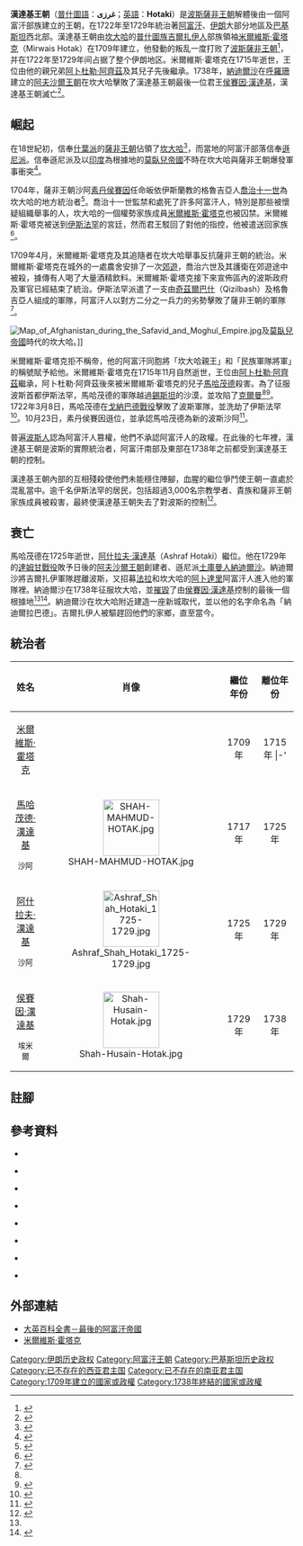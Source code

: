 {{Infobox Former Country
|native_name            = 
|conventional_long_name = 漢達基王朝
|common_name            = 漢達基王朝
|continent              = 亞洲
|region                 = 南亞
|country                = 
|year_start             = 1709年
|year_end               = 1738年
|p1                     = 薩非王朝
|flag_p1                = Safavid Flag.svg
|p2                    = 莫臥兒帝國
|flag_p2                = Fictional flag of the Mughal Empire.svg
|s1                     = 阿夫沙尔王朝
|flag_s1                = 
|date_start             = 
|date_end               = 
|event_start            = 
|event_end              = 
|image_flag             = 
|flag                   = 
|image_coat             = 
|image_map              = Map of The Hotakids.png
|image_map_caption      = 漢達基王朝極盛疆域（1722年－1729年）
|national_motto         = 
|national_anthem        = 
|capital                = [[坎大哈|坎大哈]]<br>[[伊斯法罕|伊斯法罕]]
|common_languages       = [[普什圖語|普什圖語]]<br>[[波斯語|波斯語]] 
|government_type        = [[君主制|君主制]]
|title_leader           = [[沙阿|沙阿]]
|stat_year1             = 
|stat_pop1              = 
|stat_area4             = 
|population_density3    = 
|state religion         = [[遜尼派|遜尼派]]
|currency               =
|today                  = {{flag|Afghanistan|Taliban}}<br>{{flag|Iran}}<br>{{flag|Pakistan}}
}}
{{阿富汗历史}}
'''漢達基王朝'''（[[普什圖語|普什圖語]]：'''غرزی'''；[[英語|英語]]：'''Hotaki'''）是[[波斯|波斯]][[薩非王朝|薩非王朝]]解體後由一個阿富汗部族建立的王朝，在1722年至1729年統治著[[阿富汗|阿富汗]]、[[伊朗|伊朗]]大部分地區及[[巴基斯坦|巴基斯坦]]西北部。漢達基王朝由[[坎大哈省|坎大哈]]的[[普什圖族|普什圖族]][[吉爾扎伊人|吉爾扎伊人]]部族領袖[[米爾維斯·霍塔克|米爾維斯·霍塔克]]（Mirwais Hotak）在1709年建立，他發動的叛乱一度打败了[[波斯|波斯]][[薩非王朝|薩非王朝]]<ref>{{harvnb|Malleson|1878|p=227}}</ref>，并在1722年至1729年间占据了整个伊朗地区。米爾維斯·霍塔克在1715年逝世，王位由他的親兄弟[[阿卜杜勒·阿齊茲·霍塔克|阿卜杜勒·阿齊茲]]及其兒子先後繼承。1738年，[[納迪爾沙|納迪爾沙]]在[[大呼羅珊|呼羅珊]]建立的[[阿夫沙尔王朝|阿夫沙爾王朝]]在坎大哈擊敗了漢達基王朝最後一位君王[[侯賽因·漢達基|侯賽因·漢達基]]，漢達基王朝滅亡<ref>{{harvnb|Magnus|Naby|1998|p=29}}</ref>。

== 崛起 ==

在18世紀初，信奉[[什葉派|什葉派]]的[[薩非王朝|薩非王朝]]佔領了[[坎大哈省|坎大哈]]<ref>{{harvnb|Stokes|2009|p=248}}</ref>，而當地的阿富汗部落信奉[[遜尼派|遜尼派]]。信奉遜尼派及以[[印度|印度]]為根據地的[[莫臥兒帝國|莫臥兒帝國]]不時在坎大哈與薩非王朝爆發軍事衝突<ref>{{harvnb|Romano|2003|p=28}}</ref>。

1704年，薩非王朝沙阿[[侯賽因_(波斯)|素丹侯賽因]]任命皈依伊斯蘭教的格魯吉亞人[[喬治十一世|喬治十一世]]為坎大哈的地方統治者<ref>{{harvnb|Avery|Hambly|Melville|1991|p=11}}</ref>。喬治十一世監禁和處死了許多阿富汗人，特別是那些被懷疑組織舉事的人，坎大哈的一個權勢家族成員[[米爾維斯·霍塔克|米爾維斯·霍塔克]]也被囚禁。米爾維斯·霍塔克被送到[[伊斯法罕|伊斯法罕]]的宮廷，然而君王駁回了對他的指控，他被遣送回家族<ref name="Otfinoski(2004)8">{{harvnb|Otfinoski|2004|p=8}}</ref>。

1709年4月，米爾維斯·霍塔克及其追隨者在坎大哈舉事反抗薩非王朝的統治。米爾維斯·霍塔克在城外的一處農舍安排了一次[[郊遊|郊遊]]，喬治六世及其護衛在郊遊途中被殺，據傳有人喝了大量酒精飲料。米爾維斯·霍塔克接下來宣佈區內的波斯政府及軍官已經結束了統治。伊斯法罕派遣了一支由[[奇茲爾巴什|奇茲爾巴什]]（Qizilbash）及格魯吉亞人組成的軍隊，阿富汗人以對方二分之一兵力的劣勢擊敗了薩非王朝的軍隊<ref name="Browne">{{cite web | url=http://persian.packhum.org/persian/main?url=pf%3Ffile%3D90001014%26ct%3D29 | title=AN OUTLINE OF THE HISTORY OF PERSIA DURING THE LAST TWO CENTURIES (A.D. 1722-1922) | publisher=persian.packhum.org | accessdate=2011-10-16 | author=Edward Granville Browne | pages=29 | language=en | archive-url=https://web.archive.org/web/20130726142425/http://persian.packhum.org/persian/main?url=pf%3Ffile%3D90001014%26ct%3D29 | archive-date=2013-07-26 | dead-url=yes }}</ref>。

{{Cquote|在多次敷衍的鎮壓失敗後，薩非王朝派遣喬治六世的甥姪[[卡爾特里的凱科斯羅|凱科斯羅]]率30,000人鎮壓叛亂。在薩非王朝旗開得勝之後，阿富汗人決定有條件投降，但凱科斯羅不妥協的態度激使了他們鋌而走險，令到波斯軍隊大敗（只有約700人僅以身免），凱科斯羅陣亡。在兩年後的1713年，魯斯塔姆汗率領的另一支波斯軍隊也被叛軍擊敗，叛軍因此得以控制[[坎大哈省|坎大哈地區]]<ref name="Browne"/>。|[[愛德華·格蘭維爾·布朗|愛德華·格蘭維爾·布朗]]|1924年}}

[[File:Map_of_Afghanistan_during_the_Safavid_and_Moghul_Empire.jpg|thumb]]及[[莫臥兒帝國|莫臥兒帝國]]時代的坎大哈。]]

米爾維斯·霍塔克拒不稱帝，他的阿富汗同胞將「坎大哈親王」和「民族軍隊將軍」的稱號賦予給他。米爾維斯·霍塔克在1715年11月自然逝世，王位由[[阿卜杜勒·阿齊茲·霍塔克|阿卜杜勒·阿齊茲]]繼承，阿卜杜勒·阿齊茲後來被米爾維斯·霍塔克的兒子[[馬哈茂德·霍塔克|馬哈茂德]]殺害。為了征服波斯首都伊斯法罕，馬哈茂德的軍隊越過[[錫斯坦|錫斯坦]]的沙漠，並攻陷了[[克爾曼|克爾曼]]<ref name="Browne"/><ref name=Afghan(Britannica)>{{cite web | url=http://www.britannica.com/EBchecked/topic/7798/Afghanistan/21392/Last-Afghan-empire | title=Last Afghan empire | publisher=Britannica Online Encyclopedia | accessdate=2011-10-16 | language=en | archive-date=2018-12-25 | archive-url=https://web.archive.org/web/20181225112703/https://www.britannica.com/place/Afghanistan | dead-url=no }}</ref>。1722年3月8日，馬哈茂德在[[戈納巴德戰役|戈納巴德戰役]]擊敗了波斯軍隊，並洗劫了伊斯法罕<ref>{{cite web | url=http://www.conflicts.rem33.com/images/Georgia/Allen_14.htm | title=Account of British Trade across the Caspian Sea | publisher=Centre for Military and Strategic Studies | accessdate=2011-10-16 | author=Jonas Hanway | language=en | archive-date=2020-01-17 | archive-url=https://web.archive.org/web/20200117190533/http://www.conflicts.rem33.com/images/Georgia/Allen_14.htm | dead-url=no }}</ref>。10月23日，素丹侯賽因遜位，並承認馬哈茂德為新的波斯沙阿<ref>{{harvnb|Mikaberidze|2011|p=426}}</ref>。

普遍[[波斯人|波斯人]]認為阿富汗人篡權，他們不承認阿富汗人的政權。在此後的七年裡，漢達基王朝是波斯的實際統治者，阿富汗南部及東部在1738年之前都受到漢達基王朝的控制。

漢達基王朝內部的互相殘殺使他們未能穩住陣腳，血腥的繼位爭鬥使王朝一直處於混亂當中。逾千名伊斯法罕的居民，包括超過3,000名宗教學者、貴族和薩非王朝家族成員被殺害，最終使漢達基王朝失去了對波斯的控制<ref>{{harvnb|Schiller|2009|p=198}}</ref>。

== 衰亡 ==

馬哈茂德在1725年逝世，[[阿什拉夫·漢達基|阿什拉夫·漢達基]]（Ashraf Hotaki）繼位。他在1729年的[[達姆甘戰役|達姆甘戰役]]敗予日後的[[阿夫沙爾王朝|阿夫沙爾王朝]]創建者、遜尼派[[土庫曼人|土庫曼人]][[納迪爾沙|納迪爾沙]]。納迪爾沙將吉爾扎伊軍隊趕離波斯，又招募[[法拉_(阿富汗)|法拉]]和坎大哈的[[阿卜達里|阿卜達里]]阿富汗人進入他的軍隊裡。納迪爾沙在1738年征服坎大哈，並[[坎大哈圍城戰|摧毀]]了由[[侯賽因·漢達基|侯賽因·漢達基]]控制的最後一個根據地<ref name=Afghan(Britannica)/><ref>{{cite web | url=http://www.iranicaonline.org/articles/afghanistan-x-political-history | title=AFGHANISTAN x. Political History | publisher=Encyclopædia Iranica | accessdate=2011-10-16 | language=en | archive-date=2020-05-26 | archive-url=https://web.archive.org/web/20200526212856/http://www.iranicaonline.org/articles/afghanistan-x-political-history | dead-url=no }}</ref>。納迪爾沙在坎大哈附近建造一座新城取代，並以他的名字命名為「納迪爾拉巴德」。吉爾扎伊人被驅趕回他們的家鄉，直至當今。

== 統治者 ==
{| class="wikitable"
! 姓名
! 肖像
! 繼位年份
! 離位年份
|-
| rowspan=1 align=center | [[米爾維斯·霍塔克|米爾維斯·霍塔克]]
| rowspan=1 align=center |
| align=center | 1709年 
| align=center | 1715年 
|-'
| rowspan=1 align=center | [[阿卜杜勒·阿齊茲·霍塔克|阿卜杜勒·阿齊茲·霍塔克]]<br><small><center>埃米爾
| rowspan=1 align=center | [[File:Noimage.png|100px]]
| align=center | 1715年 
| align=center | 1717年
|-
| rowspan=1 align=center | [[馬哈茂德·霍塔克|馬哈茂德·漢達基]]<br><small><center>沙阿
| rowspan=1 align=center | [[File:SHAH-MAHMUD-HOTAK.jpg|100px]]
| align=center | 1717年 
| align=center | 1725年
|-
| rowspan=1 align=center | [[阿什拉夫·漢達基|阿什拉夫·漢達基]]<br><small><center>沙阿
| rowspan=1 align=center | [[File:Ashraf_Shah_Hotaki_1725-1729.jpg|100px]]
| align=center | 1725年
| align=center | 1729年
|-
| rowspan=1 align=center | [[侯賽因·漢達基|侯賽因·漢達基]]<br><small><center>埃米爾  
| rowspan=1 align=center | [[File:Shah-Husain-Hotak.jpg|100px]]
| align=center | 1729年
| align=center | 1738年
|}

== 註腳 ==
{{reflist}}

== 參考資料 ==
{{refbegin}}

*{{en}}{{Citation
|last=Malleson
|first=George Bruce 
|title=''History of Afghanistan, from the Earliest Period to the Outbreak of the War of 1878''
|date=1878
|publisher=George Bruce 
|location=London
|isbn=1402172788
}}

*{{en}}{{Citation
|last=Magnus
|first=Ralph H. 
|last2=Naby
|first2=Eden 
|title=''Afghanistan: mullah, Marx, and mujahid''
|date=1998
|publisher=Westview Press
|isbn=0865315132
}}

*{{en}}{{Citation
|last=Stokes
|first=Jamie 
|title=''Encyclopedia of the Peoples of Africa and the Middle East: L to Z''
|date=2009
|publisher=Infobase Publishing
|location=New York
|isbn=0816071586
}}

*{{en}}{{Citation
|last=Romano
|first=Amy  
|title=''A Historical Atlas of Afghanistan''
|date=2003
|publisher=The Rosen Publishing Group
|isbn=0823938638
}}

*{{en}}{{Citation
|last=Avery
|first=Peter  
|last2=Hambly
|first2=Gavin
|last3=Melville
|first3=Charles 
|title=''The Cambridge history of Iran: From Nadir Shah to the Islamic Republic''
|date=1991
|publisher=Cambridge University Press
}}

*{{en}}{{Citation
|last=Otfinoski
|first=Steven  
|title=''Afghanistan''
|date=2004
|publisher=Infobase Publishing
|isbn=0816050562
}}

*{{en}}{{Citation
|last=Mikaberidze
|first=Alexander 
|title=''Conflict and Conquest in the Islamic World: A Historical Encyclopedia''
|date=2011
|publisher=ABC-CLIO
|isbn=1598843362
}}

*{{en}}{{Citation
|last=Schiller
|first=Jon 
|title=''Internet View of the Arabic World''
|date=2009
|publisher=CreateSpace
|isbn=1439263264
}}

{{refend}}

== 外部連結 ==
*[http://www.britannica.com/EBchecked/topic/7798/Afghanistan/21392/Last-Afghan-empire 大英百科全書－最後的阿富汗帝國] {{Wayback|url=http://www.britannica.com/EBchecked/topic/7798/Afghanistan/21392/Last-Afghan-empire |date=20181225112703 }}
*[http://www.afghanland.com/history/hotak.html 米爾維斯·霍塔克] {{Wayback|url=http://www.afghanland.com/history/hotak.html |date=20070311055037 }}

{{普什圖族}}
{{伊朗主题}}

[[Category:伊朗历史政权|Category:伊朗历史政权]]
[[Category:阿富汗王朝|Category:阿富汗王朝]]
[[Category:巴基斯坦历史政权|Category:巴基斯坦历史政权]]
[[Category:已不存在的西亚君主国|Category:已不存在的西亚君主国]]
[[Category:已不存在的南亚君主国|Category:已不存在的南亚君主国]]
[[Category:1709年建立的國家或政權|Category:1709年建立的國家或政權]]
[[Category:1738年終結的國家或政權|Category:1738年終結的國家或政權]]